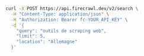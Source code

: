```bash cURL
curl -X POST https://api.firecrawl.dev/v2/search \
  -H "Content-Type: application/json" \
  -H "Authorization: Bearer fc-YOUR_API_KEY" \
  -d '{
    "query": "outils de scraping web",
    "limit": 5,
    "location": "Allemagne"
  }'
```
